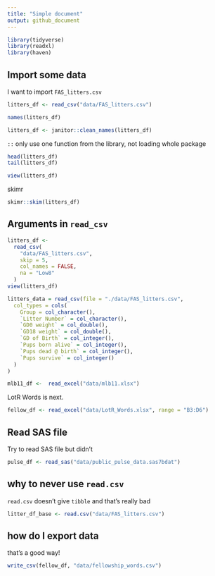 ```yaml
---
title: "Simple document"
output: github_document
---
```




```r
library(tidyverse)
library(readxl)
library(haven)
```

## Import some data

I want to import `FAS_litters.csv`

```r
litters_df <- read_csv("data/FAS_litters.csv")
```

```r
names(litters_df)

litters_df <- janitor::clean_names(litters_df)
```

`::` only use one function from the library, not loading whole package

```r
head(litters_df)
tail(litters_df)
```

```r
view(litters_df)
```

skimr

```r
skimr::skim(litters_df)
```


## Arguments in `read_csv`

```r
litters_df <- 
  read_csv(
    "data/FAS_litters.csv",
    skip = 5,
    col_names = FALSE,
    na = "Low8"
  )
view(litters_df)
```


```r
litters_data = read_csv(file = "./data/FAS_litters.csv",
  col_types = cols(
    Group = col_character(),
    `Litter Number` = col_character(),
    `GD0 weight` = col_double(),
    `GD18 weight` = col_double(),
    `GD of Birth` = col_integer(),
    `Pups born alive` = col_integer(),
    `Pups dead @ birth` = col_integer(),
    `Pups survive` = col_integer()
  )
)
```


```r
mlb11_df <-  read_excel("data/mlb11.xlsx")
```

LotR Words is next.

```r
fellow_df <- read_excel("data/LotR_Words.xlsx", range = "B3:D6")
```

## Read SAS file

Try to read SAS file but didn't
```r
pulse_df <- read_sas("data/public_pulse_data.sas7bdat")
```

## why to never use `read.csv`

`read.csv` doesn't give `tibble` and that's really bad

```r
litter_df_base <- read.csv("data/FAS_litters.csv")
```

## how do I export data

that's a good way!

```r
write_csv(fellow_df, "data/fellowship_words.csv")
```

